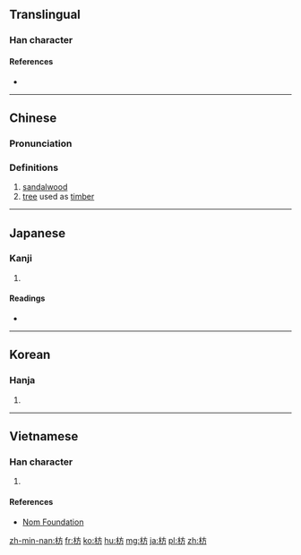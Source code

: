 ==Translingual==

===Han character===
{{Han char|rn=75|rad=木|as=04|sn=8|four=40927|canj=DYHS|ids=⿰木方}}

====References====
* {{Han ref|kx=0515.020|dkj=14532|dj=0903.020|hdz=21174.040|uh=678B|ud=26507|bh=AA44|bd=43588}}

----

==Chinese==
{{zh-forms}}

===Pronunciation===
{{zh-pron
|m=fāng
|c=fong1
|mc=y
|oc=y
|ma=
|cat=n
}}

===Definitions===
# [[sandalwood]]
# [[tree]] used as [[timber]]

----

==Japanese==

===Kanji===
{{ja-kanji|grade=|rs=木04}}

# {{defn|lang=ja|sort=木04}}

====Readings====
* {{ja-readings|goon=[[ほう]] (hō), [[ひょう]] (hyō)|kanon=[[ほう]] (hō), [[へい]] (hei)|kun=[[まゆみ]] (mayumi), [[ふしずけ]] (fushizuke), [[いかだ]] (ikada)}}

----

==Korean==

===Hanja===
{{ko-hanja|hangeul=[[방]], [[병]]|eumhun=|rv=bang, byeong|mr=pang, pyŏng|y=pang, pyeng}}

# {{defn|lang=ko|sort=木04}}

----

==Vietnamese==

===Han character===
{{vi-readings|rs=木04| hanviet = phương}}

# {{defn|lang=vi|sort=木04}}

====References====
*[http://nomfoundation.org/common/nom_details.php?codepoint=678b Nom Foundation]

[[zh-min-nan:枋]]
[[fr:枋]]
[[ko:枋]]
[[hu:枋]]
[[mg:枋]]
[[ja:枋]]
[[pl:枋]]
[[zh:枋]]